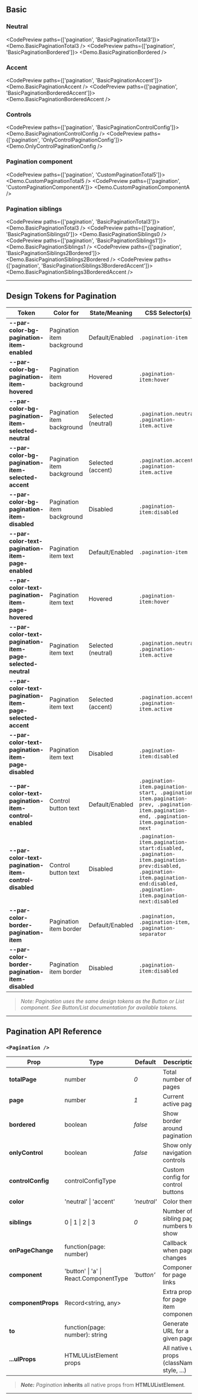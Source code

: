 
## Basic

### Neutral

<CodePreview paths={['pagination', 'BasicPaginationTotal3']}>
  <Demo.BasicPaginationTotal3 />
</CodePreview>
<CodePreview paths={['pagination', 'BasicPaginationBordered']}>
  <Demo.BasicPaginationBordered />
</CodePreview>

### Accent

<CodePreview paths={['pagination', 'BasicPaginationAccent']}>
  <Demo.BasicPaginationAccent />
</CodePreview>
<CodePreview paths={['pagination', 'BasicPaginationBorderedAccent']}>
  <Demo.BasicPaginationBorderedAccent />
</CodePreview>

### Controls

<CodePreview paths={['pagination', 'BasicPaginationControlConfig']}>
  <Demo.BasicPaginationControlConfig />
</CodePreview>
<CodePreview paths={['pagination', 'OnlyControlPaginationConfig']}>
  <Demo.OnlyControlPaginationConfig />
</CodePreview>

### Pagination component

<CodePreview paths={['pagination', 'CustomPaginationTotal5']}>
  <Demo.CustomPaginationTotal5 />
</CodePreview>
<CodePreview paths={['pagination', 'CustomPaginationComponentA']}>
  <Demo.CustomPaginationComponentA />
</CodePreview>

### Pagination siblings

<CodePreview paths={['pagination', 'BasicPaginationTotal3']}>
  <Demo.BasicPaginationTotal3 />
</CodePreview>
<CodePreview paths={['pagination', 'BasicPaginationSiblings0']}>
  <Demo.BasicPaginationSiblings0 />
</CodePreview>
<CodePreview paths={['pagination', 'BasicPaginationSiblings1']}>
  <Demo.BasicPaginationSiblings1 />
</CodePreview>
<CodePreview paths={['pagination', 'BasicPaginationSiblings2Bordered']}>
  <Demo.BasicPaginationSiblings2Bordered />
</CodePreview>
<CodePreview paths={['pagination', 'BasicPaginationSiblings3BorderedAccent']}>
  <Demo.BasicPaginationSiblings3BorderedAccent />
</CodePreview>

---

## Design Tokens for Pagination

| **Token**                                                  | **Color for**              | **State/Meaning**  | **CSS Selector(s)**                                                                                                                                                          |
| ---------------------------------------------------------- | -------------------------- | ------------------ | ---------------------------------------------------------------------------------------------------------------------------------------------------------------------------- |
| **--par-color-bg-pagination-item-enabled**                 | Pagination item background | Default/Enabled    | `.pagination-item`                                                                                                                                                           |
| **--par-color-bg-pagination-item-hovered**                 | Pagination item background | Hovered            | `.pagination-item:hover`                                                                                                                                                     |
| **--par-color-bg-pagination-item-selected-neutral**        | Pagination item background | Selected (neutral) | `.pagination.neutral .pagination-item.active`                                                                                                                                |
| **--par-color-bg-pagination-item-selected-accent**         | Pagination item background | Selected (accent)  | `.pagination.accent .pagination-item.active`                                                                                                                                 |
| **--par-color-bg-pagination-item-disabled**                | Pagination item background | Disabled           | `.pagination-item:disabled`                                                                                                                                                  |
| **--par-color-text-pagination-item-page-enabled**          | Pagination item text       | Default/Enabled    | `.pagination-item`                                                                                                                                                           |
| **--par-color-text-pagination-item-page-hovered**          | Pagination item text       | Hovered            | `.pagination-item:hover`                                                                                                                                                     |
| **--par-color-text-pagination-item-page-selected-neutral** | Pagination item text       | Selected (neutral) | `.pagination.neutral .pagination-item.active`                                                                                                                                |
| **--par-color-text-pagination-item-page-selected-accent**  | Pagination item text       | Selected (accent)  | `.pagination.accent .pagination-item.active`                                                                                                                                 |
| **--par-color-text-pagination-item-page-disabled**         | Pagination item text       | Disabled           | `.pagination-item:disabled`                                                                                                                                                  |
| **--par-color-text-pagination-item-control-enabled**       | Control button text        | Default/Enabled    | `.pagination-item.pagination-start, .pagination-item.pagination-prev, .pagination-item.pagination-end, .pagination-item.pagination-next`                                     |
| **--par-color-text-pagination-item-control-disabled**      | Control button text        | Disabled           | `.pagination-item.pagination-start:disabled, .pagination-item.pagination-prev:disabled, .pagination-item.pagination-end:disabled, .pagination-item.pagination-next:disabled` |
| **--par-color-border-pagination-item**                     | Pagination item border     | Default/Enabled    | `.pagination, .pagination-item, .pagination-separator`                                                                                                                       |
| **--par-color-border-pagination-item-disabled**            | Pagination item border     | Disabled           | `.pagination-item:disabled`                                                                                                                                                  |

> _Note: Pagination uses the same design tokens as the Button or List component. See Button/List documentation for available tokens._

---

## Pagination API Reference

### `<Pagination />`

| **Prop**           | **Type**                               | **Default** | **Description**                             |
| ------------------ | -------------------------------------- | ----------- | ------------------------------------------- |
| **totalPage**      | number                                 | _0_         | Total number of pages                       |
| **page**           | number                                 | _1_         | Current active page                         |
| **bordered**       | boolean                                | _false_     | Show border around pagination               |
| **onlyControl**    | boolean                                | _false_     | Show only navigation controls               |
| **controlConfig**  | controlConfigType                      |             | Custom config for control buttons           |
| **color**          | 'neutral' \| 'accent'                  | _'neutral'_ | Color theme                                 |
| **siblings**       | 0 \| 1 \| 2 \| 3                       | _0_         | Number of sibling page numbers to show      |
| **onPageChange**   | function(page: number)                 |             | Callback when page changes                  |
| **component**      | 'button' \| 'a' \| React.ComponentType | _'button'_  | Component for page links                    |
| **componentProps** | Record&lt;string, any&gt;              |             | Extra props for page item component         |
| **to**             | function(page: number): string         |             | Generate URL for a given page               |
| **...ulProps**     | HTMLUListElement props                 |             | All native ul props (className, style, ...) |

> **_Note:_** _Pagination_ **inherits** all native props from **HTMLUListElement**.

---
